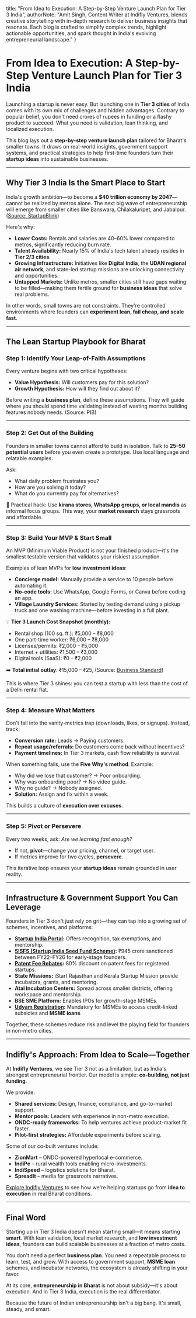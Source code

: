   title: "From Idea to Execution: A Step-by-Step Venture Launch Plan for Tier 3 India",
  authorNote: "Amit Singh, Content Writer at Indifly Ventures, blends creative storytelling with in-depth research to deliver business insights that resonate. Each blog is crafted to simplify complex trends, highlight actionable opportunities, and spark thought in India's evolving entrepreneurial landscape."
}

# From Idea to Execution: A Step-by-Step Venture Launch Plan for Tier 3 India

Launching a startup is never easy. But launching one in **Tier 3 cities** of India comes with its own mix of challenges and hidden advantages. Contrary to popular belief, you don't need crores of rupees in funding or a flashy product to succeed. What you need is validation, lean thinking, and localized execution.

This blog lays out a **step-by-step venture launch plan** tailored for Bharat's smaller towns. It draws on real-world insights, government support systems, and practical strategies to help first-time founders turn their **startup ideas** into sustainable businesses.

---

## Why Tier 3 India Is the Smart Place to Start

India's growth ambition—to become a **$40 trillion economy by 2047**—cannot be realized by metros alone. The next big wave of entrepreneurship will emerge from smaller cities like Banswara, Chilakaluripet, and Jabalpur. ([Source: StartupBlink](https://www.startupblink.com/startup-ecosystem/india?utm_source=chatgpt.com))

Here's why:

- **Lower Costs:** Rentals and salaries are 40–60% lower compared to metros, significantly reducing burn rate.
- **Talent Availability:** Nearly 15% of India's tech talent already resides in **Tier 2/3 cities**.
- **Growing Infrastructure:** Initiatives like **Digital India**, the **UDAN regional air network**, and state-led startup missions are unlocking connectivity and opportunities.
- **Untapped Markets:** Unlike metros, smaller cities still have gaps waiting to be filled—making them fertile ground for **business ideas** that solve real problems.

In other words, small towns are not constraints. They're controlled environments where founders can **experiment lean, fail cheap, and scale fast**.

---

## The Lean Startup Playbook for Bharat

### Step 1: Identify Your Leap-of-Faith Assumptions

Every venture begins with two critical hypotheses:

- **Value Hypothesis:** Will customers pay for this solution?
- **Growth Hypothesis:** How will they find out about it?

Before writing a **business plan**, define these assumptions. They will guide where you should spend time validating instead of wasting months building features nobody needs. (Source: PIB)

---

### Step 2: Get Out of the Building

Founders in smaller towns cannot afford to build in isolation. Talk to **25–50 potential users** before you even create a prototype. Use local language and relatable examples.

Ask:

- What daily problem frustrates you?
- How are you solving it today?
- What do you currently pay for alternatives?

📍 Practical hack: Use **kirana stores, WhatsApp groups, or local mandis** as informal focus groups. This way, your **market research** stays grassroots and affordable.

---

### Step 3: Build Your MVP & Start Small

An MVP (Minimum Viable Product) is not your finished product—it's the smallest testable version that validates your riskiest assumption.

Examples of lean MVPs for **low investment ideas**:

- **Concierge model:** Manually provide a service to 10 people before automating it.
- **No-code tools:** Use WhatsApp, Google Forms, or Canva before coding an app.
- **Village Laundry Services:** Started by testing demand using a pickup truck and one washing machine—before investing in a full plant.

💡 **Tier 3 Launch Cost Snapshot (monthly):**

- Rental shop (100 sq. ft.): ₹5,000 – ₹8,000
- One part-time worker: ₹6,000 – ₹8,000
- Licenses/permits: ₹2,000 – ₹5,000
- Internet + utilities: ₹1,500 – ₹3,000
- Digital tools (SaaS): ₹0 – ₹2,000

➡️ **Total initial outlay**: ₹15,000 – ₹25, (Source: [Business Standard](https://www.business-standard.com/industry/news/india-tech-startups-funding-report-h1-2025-trends-sector-analysis-125062500698_1.html?utm_source=chatgpt.com))

This is where Tier 3 shines: you can test a startup with less than the cost of a Delhi rental flat.

---

### Step 4: Measure What Matters

Don't fall into the vanity-metrics trap (downloads, likes, or signups). Instead, track:

- **Conversion rate:** Leads → Paying customers.
- **Repeat usage/referrals:** Do customers come back without incentives?
- **Payment timelines:** In Tier 3 markets, cash flow reliability is survival.

When something fails, use the **Five Why's method**. Example:

- Why did we lose that customer? → Poor onboarding.
- Why was onboarding poor? → No video guide.
- Why no guide? → Nobody assigned.
- **Solution:** Assign and fix within a week.

This builds a culture of **execution over excuses**.

---

### Step 5: Pivot or Persevere

Every two weeks, ask: *Are we learning fast enough?*

- If not, **pivot**—change your pricing, channel, or target user.
- If metrics improve for two cycles, **persevere**.

This iterative loop ensures your **startup ideas** remain grounded in user reality.

---

## Infrastructure & Government Support You Can Leverage

Founders in Tier 3 don't just rely on grit—they can tap into a growing set of schemes, incentives, and platforms:

- **[Startup India Portal](https://www.startupindia.gov.in/content/sih/en/startup-scheme.html?utm_source=chatgpt.com):** Offers recognition, tax exemptions, and mentorship.
- **[SISFS (Startup India Seed Fund Scheme)](https://seedfund.startupindia.gov.in/about?utm_source=chatgpt.com):** ₹945 crore sanctioned between FY22–FY26 for early-stage founders.
- **[Patent Fee Rebates](https://register-india.com/start-up-tax-exemption-registration-india?utm_source=chatgpt.com):** 80% discount on patent fees for registered startups.
- **State Missions:** iStart Rajasthan and Kerala Startup Mission provide incubators, grants, and mentoring.
- **Atal Incubation Centers:** Spread across smaller districts, offering workspace and mentorship.
- **BSE SME Platform:** Enables IPOs for growth-stage MSMEs.
- **[Udyam Registration](https://www.myscheme.gov.in/schemes/sisfs-fs?utm_source=chatgpt.com):** Mandatory for MSMEs to access credit-linked subsidies and **MSME loans**.

Together, these schemes reduce risk and level the playing field for founders in non-metro cities.

---

## Indifly's Approach: From Idea to Scale—Together

At **Indifly Ventures**, we see Tier 3 not as a limitation, but as India's strongest entrepreneurial frontier. Our model is simple: **co-building, not just funding**.

We provide:

- **Shared services:** Design, finance, compliance, and go-to-market support.
- **Mentor pools:** Leaders with experience in non-metro execution.
- **ONDC-ready frameworks:** To help ventures achieve product-market fit faster.
- **Pilot-first strategies:** Affordable experiments before scaling.

Some of our co-built ventures include:

- **ZionMart** – ONDC-powered hyperlocal e-commerce.
- **IndiPe** – rural wealth tools enabling micro-investments.
- **IndiSpeed** – logistics solutions for Bharat.
- **SpreadIt** – media for grassroots narratives.

[Explore Indifly Ventures](https://www.indiflyventures.com/company?utm_source=chatgpt.com) to see how we're helping startups go from **idea to execution** in real Bharat conditions.

---

## Final Word

Starting up in Tier 3 India doesn't mean starting small—it means starting **smart**. With lean validation, local market research, and **low investment ideas**, founders can build scalable businesses at a fraction of metro costs.

You don't need a perfect **business plan**. You need a repeatable process to learn, test, and grow. With access to government support, **MSME loan** schemes, and incubator networks, the ecosystem is already shifting in your favor.

At its core, **entrepreneurship in Bharat** is not about subsidy—it's about execution. And in Tier 3 India, execution is the real differentiator.

Because the future of Indian entrepreneurship isn't a big bang. It's small, steady, and smart.